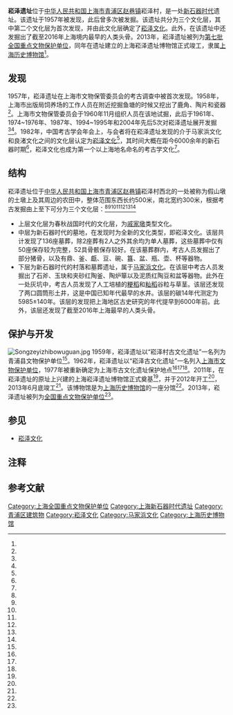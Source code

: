 {{noteTA
|T = zh:崧泽遗址; zh-hans:崧泽遗址; zh-hant:崧澤遺址;
|1 = zh:崧; zh-hans:崧; zh-hant:崧;
}}
{{文物保护单位
| 级别 = 全国
| 名称 = 崧泽遗址
| 图片 = Songze Site.JPG
| 编号 = 7-0134
| 分类 = 古遗址
| 时代 = [[新石器时代|新石器时代]]
| 所在 = [[上海市|上海市]][[青浦区|青浦区]]
| 登录 = 2013年3月5日
}}
'''崧泽遗址'''位于[[中华人民共和国|中华人民共和国]][[上海市|上海市]][[青浦区|青浦区]][[赵巷镇|赵巷镇]]崧泽村，是一处[[新石器时代|新石器时代]]遗址。该遗址于1957年被发现，此后曾多次被发掘。该遗址共分为三个文化层，其中第二个文化层为首次发现，并由此文化层确定了[[崧泽文化|崧泽文化]]。此外，在该遗址中还发掘出了截至2016年上海境内最早的人类头骨。2013年，崧泽遗址被列为[[第七批全国重点文物保护单位|第七批全国重点文物保护单位]]，同年在遗址建立的上海崧泽遗址博物馆正式竣工，隶属[[上海历史博物馆|上海历史博物馆]]<ref name="fg"/>。
==发现==
1957年，崧泽遗址在上海市文物保管委员会的考古调查中被首次发现。1958年，上海市出版局饲养场的工作人员在附近挖掘鱼塘的时候又挖出了鹿角、陶片和瓷器<ref name="eight"/>。上海市文物保管委员会于1960年11月组织人员在该地试掘，此后于1961年、1974~1976年、1987年、1994~1995年和2004年先后5次对崧泽遗址展开发掘<ref name="eight"/><ref name="eleven"/>。1982年，中国考古学会年会上，与会者将在崧泽遗址发现的介于马家浜文化和良渚文化之间的文化层认定为[[崧泽文化|崧泽文化]]<ref name="one"/>，其时间大概在距今6000余年的新石器时期<ref name="four"/>，崧泽文化也成为第一个以上海地名命名的考古学文化<ref name="twelve"/>。
==结构==
崧泽遗址位于[[中华人民共和国|中华人民共和国]][[上海市|上海市]][[青浦区|青浦区]][[赵巷镇|赵巷镇]]崧泽村西北的一处被称为假山墩的土墩上及其周边的农田中，整体范围东西长约500米，南北宽约300米，根据考古发掘由上至下可分为三个文化层：<ref name="three"/><ref name="five"/><ref name="six"/><ref name="seven"/><ref name="eight"/><ref name="nine"/><ref name="fifteen"/>
*上层文化层为春秋战国时代的文化层，为[[戚家墩古文化遗址|戚家墩]]类型文化。
*中层为新石器时代的墓地，在发现时为全新的文化类型，即崧泽文化。该层共计发现了136座墓葬，除2座葬有2人之外其余均为单人墓葬，这些墓葬中仅有50座保存较为完整，52具骨骸保存较好。在该墓葬群内，考古人员发掘出了部分猪骨，以及有鼎、釜、甗、豆、碗、簋、盆、瓶、壶、杯等器物。
*下层为新石器时代的村落和墓葬遗址，属于[[马家浜文化|马家浜文化]]。在该层中考古人员发掘出了石斧、玉玦和夹砂红陶釜、陶炉箪以及泥质红陶豆和盆等器物。此外在一处灰坑中，考古人员发现了人工培植的[[粳稻|粳稻]]和[[籼稻|籼稻]]谷粒与草茎。该层还发现了两口圆筒形土井，这是中国已知年代最早的水井。该层的碳14年代测定为5985±140年。该层的发现把上海地区古史研究的年代提早到6000年前。此外，该层还发现了截至2016年上海最早的人类头骨。

==保护与开发==
[[File:Songzeyizhibowuguan.jpg|thumb]]
1959年，崧泽遗址以“崧泽村古文化遗址”一名列为青浦县文物保护单位<ref name="two"/>。1962年，崧泽遗址以“崧泽古文化遗址”一名列入[[上海市文物保护单位|上海市文物保护单位]]，1977年被重新确定为上海市古文化遗址保护地点<ref name="ten"/><ref name="eight"/><ref name="eighteen"/>。2011年，在崧泽遗址的原址上兴建的上海崧泽遗址博物馆正式奠基<ref name="twelve"/>，并于2012年开工<ref name="thirteen"/>，2013年6月底竣工<ref name="fourteen"/>。该博物馆是为[[上海历史博物馆|上海历史博物馆]]的一座分馆<ref name="nineteen"/>。2013年，崧泽遗址被列为[[全国重点文物保护单位|全国重点文物保护单位]]{{efn|1=但该遗址在此前并未被上海市文物局列入申报名单中。<ref name="sixteen"/>}}<ref name="seventeen"/>。

{{Gallery
|title=崧泽遗址出土文物
|width = 300
|height = 
|lines = 1
|File:Black Pottery Dou with Carved Pattern1.jpg|黑陶刻纹豆，公元前3800～前3200年
|File:崧泽文化黑陶刻纹盖罐.JPG|黑陶刻纹盖罐，公元前3800至前3200年
|File:Black Pottery Jar with Four Rings and Incised Design.jpg|黑陶四系划花纹罐，公元前3800～前3200年
}}

==参见==
{{commonscat|Songze Site}}

*[[崧泽文化|崧泽文化]]
==注释==
{{notelist}}
==参考文献==
{{reflist|2|refs=
<ref name="one">{{cite news |language = zh-cn |url = http://www.shtong.gov.cn/newsite/node2/node4/node2250/node4427/node5558/node5637/index.html |title = 青浦县志·第一篇 崧泽文化·崧泽文化的特征和命名 |publisher = 上海市地方志办公室 |date = 2006-12-05 |accessdate = 2015-02-09 |archive-date = 2016-12-26 |archive-url = https://web.archive.org/web/20161226033413/http://www.shtong.gov.cn/Newsite/node2/node4/node2250/node4427/node5558/node5637/index.html |dead-url = no }}</ref>
<ref name="two">{{cite news |language = zh-cn |url = http://www.shtong.gov.cn/newsite/node2/node4/node2250/node4427/node5558/index.html |title = 青浦县志·第一篇 崧泽文化 |publisher = 上海市地方志办公室 |date = 2006-12-05 |accessdate = 2015-02-09 |archive-date = 2020-07-28 |archive-url = https://web.archive.org/web/20200728184404/http://www.shtong.gov.cn/newsite/node2/node4/node2250/node4427/node5558/index.html |dead-url = no }}</ref>
<ref name="three">{{cite news |language = zh-cn |url = http://www.shtong.gov.cn/newsite/node2/node4/node2250/node4427/node5559/node9731/node9736/userobject1ai18079.html |title = 青浦县志·第二篇 建置·集镇·崧泽 |publisher = 上海市地方志办公室 |date = 2006-12-05 |accessdate = 2015-02-09 |archive-date = 2016-03-27 |archive-url = https://web.archive.org/web/20160327000558/http://www.shtong.gov.cn/Newsite/node2/node4/node2250/node4427/node5559/node9731/node9736/userobject1ai18079.html |dead-url = no }}</ref>
<ref name="four">{{cite news |language = zh-cn |url = http://www.shtong.gov.cn/newsite/node2/node4/node2250/node4427/node34340/index.html |title = 青浦县志·大事记 |publisher = 上海市地方志办公室 |date = 2006-12-05 |accessdate = 2015-02-09 |archive-date = 2019-02-27 |archive-url = https://web.archive.org/web/20190227035953/http://www.shtong.gov.cn/newsite/node2/node4/node2250/node4427/node34340/index.html |dead-url = no }}</ref>
<ref name="five">{{cite news |language = zh-cn |url = http://www.shtong.gov.cn/newsite/node2/node4/node2250/node4427/node5599/node61719/index.html |title = 青浦县志·第二十九篇 文物古迹·文物保护单位 |publisher = 上海市地方志办公室 |date = 2006-12-05 |accessdate = 2015-02-09 |archive-date = 2017-01-25 |archive-url = https://web.archive.org/web/20170125205745/http://www.shtong.gov.cn/Newsite/node2/node4/node2250/node4427/node5599/node61719/index.html |dead-url = no }}</ref>
<ref name="six">{{cite news |language = zh-cn |url = http://www.shtong.gov.cn/newsite/node2/node4/node2250/node4427/node5571/node10224/node10325/userobject1ai18365.html |title = 青浦县志·第十篇 林木副业·家畜饲养·养猪 |publisher = 上海市地方志办公室 |date = 2006-12-05 |accessdate = 2015-02-09 |archive-date = 2016-03-27 |archive-url = https://web.archive.org/web/20160327001644/http://www.shtong.gov.cn/Newsite/node2/node4/node2250/node4427/node5571/node10224/node10325/userobject1ai18365.html |dead-url = no }}</ref>
<ref name="seven">{{cite news |language = zh-cn |url = http://www.shtong.gov.cn/newsite/node2/node2245/node4502/node55348/node55384/node55392/userobject1ai41552.html |title = 上海地产矿产志·第三篇 地质矿产资源·第四章 地质景观资源·第二节 自然和环境地质景观 |publisher = 上海市地方志办公室 |date = 2006-12-05 |accessdate = 2015-02-09 |archive-date = 2021-03-13 |archive-url = https://web.archive.org/web/20210313032430/http://shtong.gov.cn/newsite/node2/node2245/node4502/node55348/node55384/node55392/userobject1ai41552.html |dead-url = no }}</ref>
<ref name="eight">{{cite news |language = zh-cn |url = http://www.shtong.gov.cn/newsite/node2/node2245/node4467/node20332/node20334/node63789/userobject1ai15731.html |title = 上海文物博物馆志·第一编 文物古迹·第一章 古文化遗迹·第一节 青浦县·一、崧泽遗址 |publisher = 上海市地方志办公室 |date = 2006-12-05 |accessdate = 2015-02-09 |archive-date = 2016-06-27 |archive-url = https://web.archive.org/web/20160627200147/http://www.shtong.gov.cn/Newsite/node2/node2245/node4467/node20332/node20334/node63789/userobject1ai15731.html |dead-url = no }}</ref>
<ref name="nine">{{cite news |language = zh-cn |url = http://www.shtong.gov.cn/newsite/node2/node19828/node19829/node19864/node64445/userobject1ai68883.html |title = 上海年鉴1996·二十八、文化艺术·第八节 文博、文物、考古 |publisher = 上海市地方志办公室 |date = 2006-12-05 |accessdate = 2015-02-09 |archive-date = 2016-03-25 |archive-url = https://web.archive.org/web/20160325235805/http://www.shtong.gov.cn/Newsite/node2/node19828/node19829/node19864/node64445/userobject1ai68883.html |dead-url = no }}</ref>
<ref name="ten">{{cite news|language =zh-cn|url =http://www.shtong.gov.cn/newsite/node2/node71994/node71995/node72001/node72012/userobject1ai77369.html|title =上海名街志·附录·上海市文物保护地点一览表|publisher =上海市地方志办公室|date =2006-12-05|accessdate =2015-02-09|deadurl =yes|archiveurl =https://web.archive.org/web/20140818142559/http://www.shtong.gov.cn/newsite/node2/node71994/node71995/node72001/node72012/userobject1ai77369.html|archivedate =2014-08-18}}</ref>
<ref name="eleven">{{cite news |language = zh-cn |url = http://www.shtong.gov.cn/newsite/node2/node19828/node76465/node76506/node76628/userobject1ai93308.html |title = 上海年鉴2006·三十五 文博、档案、方志·(一) 文物、博物、考古 |publisher = 上海市地方志办公室 |date = 2006-12-05 |accessdate = 2015-02-09 |archive-date = 2016-03-25 |archive-url = https://web.archive.org/web/20160325195613/http://www.shtong.gov.cn/Newsite/node2/node19828/node76465/node76506/node76628/userobject1ai93308.html |dead-url = no }}</ref>
<ref name="twelve">{{cite news |language = zh-cn |url = http://www.shtong.gov.cn/newsite/node2/node70344/userobject1ai117904.html |title = 2011-12-27:上海一批重大文化设施建设启动 包括中华艺术宫国粹苑等工程 |publisher = 上海市地方志办公室 |date = 2011-12-17 |accessdate = 2015-02-09 |archive-date = 2017-01-18 |archive-url = https://web.archive.org/web/20170118140142/http://www.shtong.gov.cn/newsite/node2/node70344/userobject1ai117904.html |dead-url = no }}</ref>
<ref name="thirteen">{{cite news |language = zh-cn |url = http://www.shtong.gov.cn/newsite/node2/node19828/node85624/node85664/node85759/userobject1ai127357.html |title = 上海年鉴2013·二十七 文化艺术·综述 |publisher = 上海市地方志办公室 |date = 2013-12-05 |accessdate = 2015-02-09 |archive-date = 2017-11-04 |archive-url = https://web.archive.org/web/20171104014516/http://shtong.gov.cn/Newsite/node2/node19828/node85624/node85664/node85759/userobject1ai127357.html |dead-url = no }}</ref>
<ref name="fourteen">{{cite news |language = zh-cn |url = http://www.shtong.gov.cn/newsite/node2/node19828/n88617/n88664/n88738/u1ai137401.html |title = 上海年鉴2014·二十七 文化艺术·(四)文博 |publisher = 上海市地方志办公室 |date = 2014-12-05 |accessdate = 2015-02-09 |archive-date = 2016-03-25 |archive-url = https://web.archive.org/web/20160325170729/http://www.shtong.gov.cn/Newsite/node2/node19828/n88617/n88664/n88738/u1ai137401.html |dead-url = no }}</ref>
<ref name="fifteen">{{cite news |language = zh-cn |url = http://www.shtong.gov.cn/newsite/node2/node70344/userobject1ai79143.html |title = 2005-07-13:上海发现最早房屋遗址人类头骨 崧泽遗址清理发掘基本完成 |publisher = 上海市地方志办公室 |date = 2005-07-13 |accessdate = 2015-02-09 |archive-date = 2017-01-18 |archive-url = https://web.archive.org/web/20170118214039/http://www.shtong.gov.cn/newsite/node2/node70344/userobject1ai79143.html |dead-url = no }}</ref>
<ref name="sixteen">{{cite news |language = zh-cn |url = http://news.ifeng.com/gundong/detail_2013_06/09/26271852_0.shtml |title = 申城四处遗址未申报 却被“钦点”为“国保” |publisher = 东方网 |date = 2013-06-09 |accessdate = 2015-02-09 |archive-date = 2017-01-18 |archive-url = https://web.archive.org/web/20170118051129/http://news.ifeng.com/gundong/detail_2013_06/09/26271852_0.shtml |dead-url = no }}</ref>
<ref name="seventeen">{{cite news |language = zh-cn |url = http://www.chinadaily.com.cn/hqcj/zxqxb/2013-06-05/content_9231641.html |title = 上海新增10处全国重点文物保护单位将获得授牌 |publisher = 东方网 |date = 2013-06-05 |accessdate = 2015-02-09 |archive-url = https://web.archive.org/web/20170118051328/http://www.chinadaily.com.cn/hqcj/zxqxb/2013-06-05/content_9231641.html |archive-date = 2017-01-18 |dead-url = yes }}</ref>
<ref name="eighteen">{{cite news|language =zh-cn|url =http://www.shtong.gov.cn/newsite/node2/node2247/node4599/node79782/node79788/userobject1ai104511.html|title =上海通志·第四十二卷 图书馆、文博、档案·第二章 文博事业·第三节 史迹建筑|publisher =上海市地方志办公室|date =2013-06-05|accessdate =2015-02-09|deadurl =yes|archiveurl =https://web.archive.org/web/20141202044439/http://www.shtong.gov.cn/newsite/node2/node2247/node4599/node79782/node79788/userobject1ai104511.html|archivedate =2014-12-02}}</ref>
<ref name="nineteen">{{cite news |language = zh-cn |url = http://ex.cssn.cn/kgx/kgsb/201701/t20170117_3387864.shtml |title = 上海崧泽遗址博物馆 |publisher = 中国社会科学网 |date = 2017-01-17 |accessdate = 2018-02-09 |archive-date = 2018-07-05 |archive-url = https://web.archive.org/web/20180705150716/http://ex.cssn.cn/kgx/kgsb/201701/t20170117_3387864.shtml |dead-url = no }}</ref>
<ref name="fg">{{cite web|title=上海市历史博物馆（联系我们）|url=http://www.historymuseum.sh.cn/index.php/aboutlb/index?pa=8&resID=10|3=|accessdate=2017-08-31|deadurl=yes|archiveurl=https://web.archive.org/web/20161220104711/http://www.historymuseum.sh.cn/index.php/aboutlb/index?pa=8&resID=10|archivedate=2016-12-20}}</ref>
}}

{{上海全国重点文物保护单位}}

{{DEFAULTSORT:S}}
[[Category:上海全国重点文物保护单位|Category:上海全国重点文物保护单位]]
[[Category:上海新石器时代遗址|Category:上海新石器时代遗址]]
[[Category:青浦区建筑物|Category:青浦区建筑物]]
[[Category:崧泽文化|Category:崧泽文化]]
[[Category:马家浜文化|Category:马家浜文化]]
[[Category:上海历史博物馆|Category:上海历史博物馆]]
